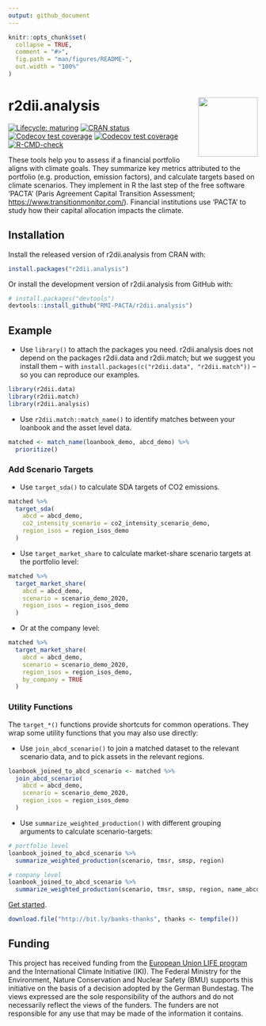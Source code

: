 ```yaml
---
output: github_document 
---
```

<!-- README.md is generated from README.Rmd. Please edit that file -->

```r
knitr::opts_chunk$set(
  collapse = TRUE,
  comment = "#>",
  fig.path = "man/figures/README-",
  out.width = "100%"
)
```

# r2dii.analysis <img src="man/figures/logo.png" align="right" width="120" />

<!-- badges: start -->
[![Lifecycle: maturing](https://img.shields.io/badge/lifecycle-maturing-blue.svg)](https://lifecycle.r-lib.org/articles/stages.html)
[![CRAN status](https://www.r-pkg.org/badges/version/r2dii.analysis)](https://CRAN.R-project.org/package=r2dii.analysis)
[![Codecov test coverage](https://codecov.io/gh/rmi-pacta/r2dii.analysis/branch/main/graph/badge.svg)](https://app.codecov.io/gh/rmi-pacta/r2dii.analysis?branch=main)
[![Codecov test coverage](https://codecov.io/gh/RMI-PACTA/r2dii.analysis/branch/main/graph/badge.svg)](https://app.codecov.io/gh/RMI-PACTA/r2dii.analysis?branch=main)
[![R-CMD-check](https://github.com/RMI-PACTA/r2dii.analysis/actions/workflows/R-CMD-check.yaml/badge.svg)](https://github.com/RMI-PACTA/r2dii.analysis/actions/workflows/R-CMD-check.yaml)
<!-- badges: end -->

These tools help you to assess if a financial portfolio aligns with climate
goals. They summarize key metrics attributed to the portfolio (e.g.
production, emission factors), and calculate targets based on climate
scenarios. They implement in R the last step of the free software 'PACTA'
(Paris Agreement Capital Transition Assessment;
<https://www.transitionmonitor.com/>). Financial institutions use 'PACTA' to
study how their capital allocation impacts the climate.

## Installation

Install the released version of r2dii.analysis from CRAN with:

```r
install.packages("r2dii.analysis")
```

Or install the development version of r2dii.analysis from GitHub with:

```r
# install.packages("devtools")
devtools::install_github("RMI-PACTA/r2dii.analysis")
```

## Example

* Use `library()` to attach the packages you need. r2dii.analysis does not depend on the packages r2dii.data and r2dii.match; but we suggest you install them -- with `install.packages(c("r2dii.data", "r2dii.match"))` -- so you can reproduce our examples.

```r
library(r2dii.data)
library(r2dii.match)
library(r2dii.analysis)
```

* Use `r2dii.match::match_name()` to identify matches between your loanbook and the asset level data.

```r
matched <- match_name(loanbook_demo, abcd_demo) %>%
  prioritize()
```

### Add Scenario Targets

* Use `target_sda()` to calculate SDA targets of CO2 emissions.

```r
matched %>%
  target_sda(
    abcd = abcd_demo,
    co2_intensity_scenario = co2_intensity_scenario_demo,
    region_isos = region_isos_demo
  )
```

* Use `target_market_share` to calculate market-share scenario targets at the portfolio level:

```r
matched %>%
  target_market_share(
    abcd = abcd_demo,
    scenario = scenario_demo_2020,
    region_isos = region_isos_demo
  )
```

* Or at the company level:

```r
matched %>%
  target_market_share(
    abcd = abcd_demo,
    scenario = scenario_demo_2020,
    region_isos = region_isos_demo,
    by_company = TRUE
  )
```

### Utility Functions

The `target_*()` functions provide shortcuts for common operations. They wrap some utility functions that you may also use directly:

* Use `join_abcd_scenario()` to join a matched dataset to the relevant 
scenario data, and to pick assets in the relevant regions. 

```r
loanbook_joined_to_abcd_scenario <- matched %>%
  join_abcd_scenario(
    abcd = abcd_demo,
    scenario = scenario_demo_2020,
    region_isos = region_isos_demo
  )
```

* Use `summarize_weighted_production()` with different grouping arguments to 
calculate scenario-targets:

```r
# portfolio level
loanbook_joined_to_abcd_scenario %>%
  summarize_weighted_production(scenario, tmsr, smsp, region)

# company level
loanbook_joined_to_abcd_scenario %>%
  summarize_weighted_production(scenario, tmsr, smsp, region, name_abcd)
```

[Get started](https://rmi-pacta.github.io/r2dii.analysis/articles/r2dii-analysis.html).

```r
download.file("http://bit.ly/banks-thanks", thanks <- tempfile())
```

## Funding

This project has received funding from the [European Union LIFE
program](https://wayback.archive-it.org/12090/20210412123959/https://ec.europa.eu/easme/en/) and the International Climate Initiative (IKI).
The Federal Ministry for the Environment, Nature Conservation and Nuclear Safety
(BMU) supports this initiative on the basis of a decision adopted by the German
Bundestag. The views expressed are the sole responsibility of the authors and do
not necessarily reflect the views of the funders. The funders are not
responsible for any use that may be made of the information it contains.
